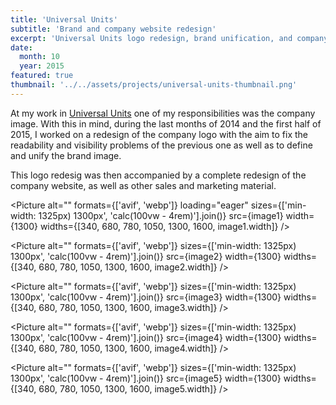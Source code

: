 ```yaml
---
title: 'Universal Units'
subtitle: 'Brand and company website redesign'
excerpt: 'Universal Units logo redesign, brand unification, and company website design.'
date:
  month: 10
  year: 2015
featured: true
thumbnail: '../../assets/projects/universal-units-thumbnail.png'
---
```



At my work in [Universal Units](https://universalunits.com) one of my responsibilities was the company image. With this in mind, during the last months of 2014 and the first half of 2015, I worked on a redesign of the company logo with the aim to fix the readability and visibility problems of the previous one as well as to define and unify the brand image.

This logo redesig was then accompanied by a complete redesign of the company website, as well as other sales and marketing material.

<Picture
	alt=""
	formats={['avif', 'webp']}
	loading="eager"
	sizes={['min-width: 1325px) 1300px', 'calc(100vw - 4rem)'].join()}
	src={image1}
	width={1300}
	widths={[340, 680, 780, 1050, 1300, 1600, image1.width]}
/>

<Picture
	alt=""
	formats={['avif', 'webp']}
	sizes={['min-width: 1325px) 1300px', 'calc(100vw - 4rem)'].join()}
	src={image2}
	width={1300}
	widths={[340, 680, 780, 1050, 1300, 1600, image2.width]}
/>

<Picture
	alt=""
	formats={['avif', 'webp']}
	sizes={['min-width: 1325px) 1300px', 'calc(100vw - 4rem)'].join()}
	src={image3}
	width={1300}
	widths={[340, 680, 780, 1050, 1300, 1600, image3.width]}
/>

<Picture
	alt=""
	formats={['avif', 'webp']}
	sizes={['min-width: 1325px) 1300px', 'calc(100vw - 4rem)'].join()}
	src={image4}
	width={1300}
	widths={[340, 680, 780, 1050, 1300, 1600, image4.width]}
/>

<Picture
	alt=""
	formats={['avif', 'webp']}
	sizes={['min-width: 1325px) 1300px', 'calc(100vw - 4rem)'].join()}
	src={image5}
	width={1300}
	widths={[340, 680, 780, 1050, 1300, 1600, image5.width]}
/>
